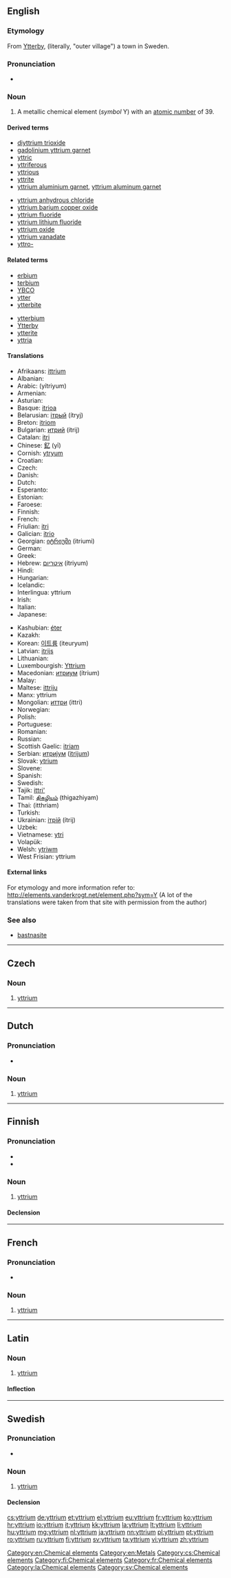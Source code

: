 {{also|Yttrium}}
==English==
{{elements|Y|strontium|Sr|zirconium|Zr}}

===Etymology===
From [[w:Ytterby|Ytterby]], (literally, "outer village") a town in Sweden.

===Pronunciation===
* {{IPA|/ˈɪ.tri.əm/}}

===Noun===
{{en-noun|-}}
{{wikipedia}}

# A metallic chemical element (''symbol'' Y) with an [[atomic number]] of 39.

====Derived terms====
{{der-top}}
* [[diyttrium trioxide]]
* [[gadolinium yttrium garnet]]
* [[yttric]]
* [[yttriferous]]
* [[yttrious]]
* [[yttrite]]
* [[yttrium aluminium garnet]], [[yttrium aluminum garnet]]
{{der-mid}}
* [[yttrium anhydrous chloride]]
* [[yttrium barium copper oxide]]
* [[yttrium fluoride]]
* [[yttrium lithium fluoride]]
* [[yttrium oxide]]
* [[yttrium vanadate]]
* [[yttro-]]
{{der-bottom}}

====Related terms====
{{rel-top}}
* [[erbium]]<!--has the same etymology-->
* [[terbium]]<!--has the same etymology-->
* [[YBCO]]
* [[ytter]]
* [[ytterbite]]
{{rel-mid}}
* [[ytterbium]]<!--has the same etymology-->
* [[w:Ytterby|Ytterby]]
* [[ytterite]]
* [[yttria]]
{{rel-bottom}}

====Translations====
{{trans-top|chemical element}}
* Afrikaans: [[ittrium]]
* Albanian: {{t-|sq|itrium|xs=Albanian}}
* Arabic: {{Arab|[[يتريوم]]}} (yítriyum) {{m}}
* Armenian: {{t-|hy|իտրիում|tr=itrium}}
* Asturian: {{t-|ast|itriu|m}}
* Basque: [[itrioa]]
* Belarusian: [[iтрый]] (ítryj) {{m}}
* Breton: [[itriom]]
* Bulgarian: [[итрий]] (ítrij) {{m}}
* Catalan: [[itri]]
* Chinese: [[釔]] (yī)
* Cornish: [[ytryum]]
* Croatian: {{t+|hr|itrij}}
* Czech: {{t+|cs|yttrium}}
* Danish: {{t-|da|yttrium}}
* Dutch: {{t+|nl|yttrium|n}}
* Esperanto: {{t+|eo|itrio|xs=Esperanto}}
* Estonian: {{t+|et|ütrium}}
* Faroese: {{t-|fo|yttrium|xs=Faroese}}
* Finnish: {{t+|fi|yttrium}}
* French: {{t+|fr|yttrium|m}}
* Friulian: [[itri]]
* Galician: [[itrio]]
* Georgian: [[იტრიუმი]] (itriumi)
* German: {{t+|de|Yttrium|n}}
* Greek: {{t-|el|ύττριο|n|tr=ýttrio}}
* Hebrew: [[איטריום]] (ítriyum)
* Hindi: {{t|hi|भृशला|tr=bhrishalaa|sc=Deva}}
* Hungarian: {{t+|hu|ittrium}}
* Icelandic: {{t+|is|yttrín}}
* Interlingua: yttrium
* Irish: {{t+|ga|itriam|xs=Irish}}
* Italian: {{t+|it|ittrio|m}}
* Japanese: {{t+|ja|イットリウム|tr=ittoriumu}}
{{trans-mid}}
* Kashubian: [[éter]]
* Kazakh: {{t-|kk|иттрий|tr=ittriy|sc=Cyrl|xs=Kazakh}}
* Korean: [[이트륨]] (iteuryum)
* Latvian: [[itrijs]]
* Lithuanian: {{t+|lt|itris|xs=Lithuanian}}
* Luxembourgish: [[Yttrium]]
* Macedonian: [[итриум]] (ítrium) {{m}}
* Malay: {{t-|ms|yttrium|xs=Malay}}
* Maltese: [[ittriju]]
* Manx: yttrium
* Mongolian: [[иттри]] (ittri)
* Norwegian: {{t-|no|yttrium}}
* Polish: {{t+|pl|itr|m}}
* Portuguese: {{t+|pt|ítrio|m}}
* Romanian: {{t+|ro|ytriu|n}}
* Russian: {{t+|ru|иттрий|m|tr=íttrij}}
* Scottish Gaelic: [[itriam]]
* Serbian: [[итриjум]] ([[itrijum]]) {{m}}
* Slovak: [[ytrium]]
* Slovene: {{t+|sl|itrij}}
* Spanish: {{t+|es|itrio|m}}
* Swedish: {{t+|sv|yttrium|n}}
* Tajik: [[ittri']]
* Tamil: [[திகழியம்]] (thigazhiyam)
* Thai: {{Thai|[[อิตเทรียม]]}} (itthriam)
* Turkish: {{t+|tr|itriyum}}
* Ukrainian: [[iтрiй]] (ítrij) {{m}}
* Uzbek: {{t-|uz|иттрий|tr=ittriy|sc=Cyrl|xs=Uzbek}}
* Vietnamese: [[ytri]]
* Volapük: {{t+|vo|lütrin}}
* Welsh: [[ytriwm]]
* West Frisian: yttrium
{{trans-bottom}}

====External links====
For etymology and more information refer to:
http://elements.vanderkrogt.net/element.php?sym=Y
(A lot of the translations were taken from that site with permission from the author)

===See also===
* [[bastnasite]]

[[Category:en:Chemical elements]]
[[Category:en:Metals]]

----

==Czech==

===Noun===
{{cs-noun|g=n}}

# [[#English|yttrium]] {{gloss|metallic chemical element with an atomic number of 39}}

[[Category:cs:Chemical elements]]

----

==Dutch==
{{wikipedia|lang=nl}}
{{elements|Y|strontium|Sr|zirkonium|Zr|lang=nl}}

===Pronunciation===
* {{audio|Nl-yttrium.ogg|Audio}}

===Noun===
{{nl-noun|n|-|-}}

# [[#English|yttrium]]

----

==Finnish==
{{wikipedia|lang=fi}}

===Pronunciation===
* {{IPA|lang=fi|[ˈyt̪ːri͡um]}}
* {{hyphenation|yt|trium}}

===Noun===
{{head|fi|noun}}

# [[#English|yttrium]]

====Declension====
{{fi-decl-tuoli|yttrium|||a|i|nopl=1|i=0}}

[[Category:fi:Chemical elements]]

----

==French==
{{wikipedia|lang=fr}}

===Pronunciation===
* {{IPA|lang=fr|/i.tʁi.jɔm/ }}

===Noun===
{{fr-noun-unc|m}}

# [[#English|yttrium]]

[[Category:fr:Chemical elements]]

----

==Latin==
{{wikipedia|lang=la}}

===Noun===
{{la-noun|yttrium|yttrii|yttriī|n|second}}

# [[#English|yttrium]]

====Inflection====
{{la-decl-2nd-N|yttri}}

[[Category:la:Chemical elements]]

----

==Swedish==
{{wikipedia|lang=sv}}

===Pronunciation===
* {{IPA|/ˈʏtrɪɵm/|lang=sv}}

===Noun===
{{sv-noun|g=n|uncountable}}

# [[#English|yttrium]]

====Declension====
{{sv-noun-unc-irreg-n|2=yttriumet}}
{{sv-noun-unc-irreg-n|2=yttriet}}

[[Category:sv:Chemical elements]]

[[cs:yttrium]]
[[de:yttrium]]
[[et:yttrium]]
[[el:yttrium]]
[[eu:yttrium]]
[[fr:yttrium]]
[[ko:yttrium]]
[[hr:yttrium]]
[[io:yttrium]]
[[it:yttrium]]
[[kk:yttrium]]
[[la:yttrium]]
[[lt:yttrium]]
[[li:yttrium]]
[[hu:yttrium]]
[[mg:yttrium]]
[[nl:yttrium]]
[[ja:yttrium]]
[[nn:yttrium]]
[[pl:yttrium]]
[[pt:yttrium]]
[[ro:yttrium]]
[[ru:yttrium]]
[[fi:yttrium]]
[[sv:yttrium]]
[[ta:yttrium]]
[[vi:yttrium]]
[[zh:yttrium]]